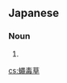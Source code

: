 ==Japanese==
{{ja-kanjitab|はえ|どく|そう}}

===Noun===
{{ja-noun|shin=蝿毒草|はえどくそう|ハエドクソウ|hhira=はへどくさう}}

# {{kyujitai spelling of|蝿毒草}}

[[cs:蠅毒草]]